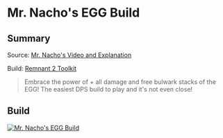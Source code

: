 
# Mr. Nacho's EGG Build

## Summary

Source: [Mr. Nacho's Video and Explanation](https://www.youtube.com/watch?v=WxQmXKrQWiA)

Build: [Remnant 2 Toolkit](https://www.remnant2toolkit.com/builder?helm=oab1w0&torso=n92z22&legs=b48zw1&gloves=07mqqe&relic=thgp2z&amulet=2e2hh5&ring=0k8d0g%2Cdgb0s9%2Cukufrn%2Cez6z8b&archtype=5tkqdz%2Cd2qga5&skill=jg82hi%2Cxpqq62&concoction=p0ru94&consumable=v2usqs%2Ckfwizc%2Crlpblq%2Cxgdk68&relicfragment=dp184t%2Cw5jmys%2Cwlnbc1&weapon=phh1xe%2Cgilcfn%2Cd06hjq&mod=hr3g7o&mutator=cvbjvd%2Cyibeww%2Cb07g02&trait=157qcj%3B10%2C3aqiq5%3B10%2Cpbak5a%3B10%2Cysp1wu%3B10%2Cosj7se%3B10%2Csd2hry%3B4%2Co6mx2t%3B10%2Cp4b2v6%3B10%2C6kxk5x%3B10%2C2vgobq%3B10%2Cqcvmt0%3B10%2C8baa52%3B4%2Cwgzz0q%3B2&name=Mr.+Nacho%27s+EGG+Build)

> Embrace the power of + all damage and free bulwark stacks of the EGG! The easiest DPS build to play and it's not even close!

## Build

[![Mr. Nacho's EGG Build](https://d2sqltdcj8czo5.cloudfront.net/featured-builds/mr_nachos_egg_build.png)](https://www.remnant2toolkit.com/builder?helm=oab1w0&torso=n92z22&legs=b48zw1&gloves=07mqqe&relic=thgp2z&amulet=2e2hh5&ring=0k8d0g%2Cdgb0s9%2Cukufrn%2Cez6z8b&archtype=5tkqdz%2Cd2qga5&skill=jg82hi%2Cxpqq62&concoction=p0ru94&consumable=v2usqs%2Ckfwizc%2Crlpblq%2Cxgdk68&relicfragment=dp184t%2Cw5jmys%2Cwlnbc1&weapon=phh1xe%2Cgilcfn%2Cd06hjq&mod=hr3g7o&mutator=cvbjvd%2Cyibeww%2Cb07g02&trait=157qcj%3B10%2C3aqiq5%3B10%2Cpbak5a%3B10%2Cysp1wu%3B10%2Cosj7se%3B10%2Csd2hry%3B4%2Co6mx2t%3B10%2Cp4b2v6%3B10%2C6kxk5x%3B10%2C2vgobq%3B10%2Cqcvmt0%3B10%2C8baa52%3B4%2Cwgzz0q%3B2&name=Mr.+Nacho%27s+EGG+Build)
